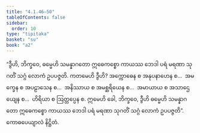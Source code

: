 ```yaml
---
title: "4.1.46–50"
tableOfContents: false
sidebar:
  order: 10
type: "tipitaka"
basket: "su"
book: "a2"
---
```



<DynamicBreadcrumb />

<Division number="190" book="a2" e="ch" v="15" p="96">

<Paragraph number="285" book="a2">
“ဒွီဟိ, ဘိက္ခဝေ, ဓမ္မေဟိ သမန္နာဂတော ဣဓေကစ္စော ကာယဿ ဘေဒါ ပရံ မရဏာ သုဂတိံ သဂ္ဂံ လောကံ ဥပပဇ္ဇတိ. ကတမေဟိ ဒွီဟိ? အက္ကောဓေန စ အနုပနာဟေန စ…  အမက္ခေန စ အပဠာသေန စ…  အနိဿာယ စ အမစ္ဆရိယေန စ…  အမာယာယ စ အသာဌေယျေန စ…  ဟိရိယာ စ ဩတ္တပ္ပေန စ. ဣမေဟိ ခေါ, ဘိက္ခဝေ, ဒွီဟိ ဓမ္မေဟိ သမန္နာဂတော ဣဓေကစ္စော ကာယဿ ဘေဒါ ပရံ မရဏာ သုဂတိံ သဂ္ဂံ လောကံ ဥပပဇ္ဇတိ”.

</Paragraph>
</Division>

<Paragraph number="286" type="center" book="a2">
ကောဓပေယျာလံ နိဋ္ဌိတံ.
</Paragraph>